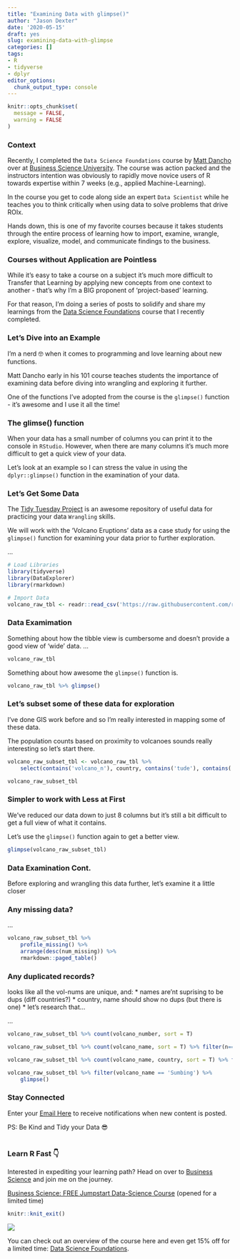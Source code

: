 ```yaml
---
title: "Examining Data with glimpse()"
author: "Jason Dexter"
date: '2020-05-15'
draft: yes
slug: examining-data-with-glimpse
categories: []
tags:
- R
- tidyverse
- dplyr
editor_options:
  chunk_output_type: console
---
```





```r
knitr::opts_chunk$set(
  message = FALSE,
  warning = FALSE
)
```


### Context

Recently, I completed the `Data Science Foundations` course by [Matt Dancho](https://www.linkedin.com/in/mattdancho/){target="_blank"} over at [Business Science University](https://www.business-science.io/?affcode=173166_vnvxtqbd){target="_blank"}. The course was action packed and the instructors intention was obviously to rapidly move novice users of R towards expertise within 7 weeks (e.g., applied Machine-Learning).

In the course you get to code along side an expert `Data Scientist` while he teaches you to think critically when using data to solve problems that drive ROIx.

Hands down, this is one of my favorite courses because it takes students through the entire process of learning how to import, examine, wrangle, explore, visualize, model, and communicate findings to the business.



### Courses without Application are Pointless

While it's easy to take a course on a subject it's much more difficult to Transfer that Learning by applying new concepts from one context to another - that's why I'm a BIG proponent of 'project-based' learning.

For that reason, I'm doing a series of posts to solidify and share my learnings from the [Data Science Foundations](https://university.business-science.io/p/ds4b-101-r-business-analysis-r/?coupon_code=DS4B15&affcode=173166_vnvxtqbd) course that I recently completed.

### Let's Dive into an Example

I'm a nerd 🤓 when it comes to programming and love learning about new functions.

Matt Dancho early in his 101 course teaches students the importance of examining data before diving into wrangling and exploring it further.

One of the functions I've adopted from the course is the `glimpse()` function - it's awesome and I use it all the time!

### The glimse() function

When your data has a small number of columns you can print it to the console in `RStudio`. However, when there are many columns it's much more difficult to get a quick view of your data.

Let's look at an example so I can stress the value in using the `dplyr::glimpse()` function in the examination of your data.

### Let's Get Some Data

The [Tidy Tuesday Project](https://github.com/rfordatascience/tidytuesday){target="_blank"} is an awesome repository of useful data for practicing your data `Wrangling` skills.

We will work with the 'Volcano Eruptions' data as a case study for using the `glimpse()` function for examining your data prior to further exploration.

...

```r
# Load Libraries
library(tidyverse)
library(DataExplorer)
library(rmarkdown)

# Import Data
volcano_raw_tbl <- readr::read_csv('https://raw.githubusercontent.com/rfordatascience/tidytuesday/master/data/2020/2020-05-12/volcano.csv')
```


### Data Examimation

Something about how the tibble view is cumbersome and doesn't provide a good view of 'wide' data.
...

```r
volcano_raw_tbl
```

Something about how awesome the `glimpse()` function is.

```r
volcano_raw_tbl %>% glimpse()
```

### Let's subset some of these data for exploration

I've done GIS work before and so I'm really interested in mapping some of these data.

The population counts based on proximity to volcanoes sounds really interesting so let's start there.

```r
volcano_raw_subset_tbl <- volcano_raw_tbl %>% 
    select(contains('volcano_n'), country, contains('tude'), contains('population'))

volcano_raw_subset_tbl
```

### Simpler to work with Less at First

We've reduced our data down to just 8 columns but it's still a bit difficult to get a full view of what it contains.

Let's use the `glimpse()` function again to get a better view.

```r
glimpse(volcano_raw_subset_tbl)
```


### Data Examination Cont.

Before exploring and wrangling this data further, let's examine it a little closer

### Any missing data?

...

```r
volcano_raw_subset_tbl %>% 
    profile_missing() %>% 
    arrange(desc(num_missing)) %>% 
    rmarkdown::paged_table()
```

### Any duplicated records?

looks like all the vol-nums are unique, and:
* names are'nt suprising to be dups (diff countries?)
* country, name should show no dups (but there is one)
    * let's research that...

...

```r
volcano_raw_subset_tbl %>% count(volcano_number, sort = T)
```


```r
volcano_raw_subset_tbl %>% count(volcano_name, sort = T) %>% filter(n==2)
```

```r
volcano_raw_subset_tbl %>% count(volcano_name, country, sort = T) %>% filter(n==2)
```

```r
volcano_raw_subset_tbl %>% filter(volcano_name == 'Sumbing') %>% 
    glimpse()
```

### Stay Connected

Enter your [Email Here](https://tinyletter.com/dexters-analytics){target="_blank"} to receive notifications when new content is posted.<br/>  

PS: Be Kind and Tidy your Data 😎<br/>
<br/>


### Learn R Fast 👇

Interested in expediting your learning path? Head on over to [Business Science](https://www.business-science.io/?affcode=173166_vnvxtqbd){target="_blank"} and join me on the journey.

[Business Science: FREE Jumpstart Data-Science Course](https://university.business-science.io/p/jumpstart-with-r/?affcode=173166_vnvxtqbd){target="_blank"} (opened for a limited time)



```r
knitr::knit_exit()
```



![](/post/2020-05-13-exploring-data-with-glimpse_files/Screen Shot 2020-05-14 at 1.29.34 AM.png)

You can check out an overview of the course here and even get 15% off for a limited time: [Data Science Foundations]().
